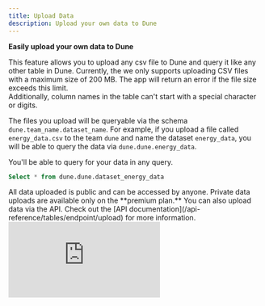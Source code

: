 ```yaml
---
title: Upload Data
description: Upload your own data to Dune
---
```


**Easily upload your own data to Dune**

This feature allows you to upload any csv file to Dune and query it like any other table in Dune. Currently, the we only supports uploading CSV files with a maximum size of 200 MB. The app will return an error if the file size exceeds this limit.   
Additionally, column names in the table can't start with a special character or digits.

The files you upload will be queryable via the schema ``dune.team_name.dataset_name``. For example, if you upload a file called ``energy_data.csv`` to the team ``dune`` and name the dataset ``energy_data``, you will be able to query the data via ``dune.dune.energy_data``.

You'll be able to query for your data in any query.

```sql
Select * from dune.dune.dataset_energy_data
```

<Note>
    All data uploaded is public and can be accessed by anyone.   
    Private data uploads are available only on the **premium plan.**
</Note>

<Tip>
    You can also upload data via the API. Check out the [API documentation](/api-reference/tables/endpoint/upload) for more information.
</Tip>


<div
  style={{
    position: "relative",
    paddingBottom: "calc(54.166666666666664% + 41px)",
    height: 0,
    width: "100%"
  }}
>
  <iframe
    src="https://demo.arcade.software/ZfmeSKYxCY7cTfcv6cDW?embed"
    frameBorder={0}
    loading="lazy"
    webkitallowfullscreen=""
    mozallowfullscreen=""
    allowFullScreen=""
    style={{
      position: "absolute",
      top: 0,
      left: 0,
      width: "100%",
      height: "100%",
      colorScheme: "light"
    }}
    title="Dashboards"
  />
</div>

1. Click on the "Upload Data" button in the menu of the Dune UI.
2. Select the csv file you want to upload.
3. Name your table and add a description.
4. Click on save to finish the upload.


## Querying for the data in Dune

Once the data has been uploaded, you can explore it in the my data section in the data explorer: 

![upload data](web-app/images/upload_data.gif)

You can query for your data in any query.

```sql
Select * from dune.dune.dataset_energy_data
```

To check whether the datatypes are correctly inferred, you can check the table details in the [data explorer](/web-app/query-editor/data-explorer).

## Updating data

Currently there is no way to update the data of an already existing .csv file.

However, you can use the "query a query" feature to query multiple .csv files at once.

For example:

```sql
--query_2441513

Select * from dune.dune.dataset_energy_data_1

UNION ALL

Select * from dune.dune.dataset_energy_data_2

-- add more as it becomes relevant
```

In your main query, you could then simply refer to this query.

```sql
Select * from ethereum.transactions t
left join query_2441513 q on q.address = t."from"
```

## Private data

If you don't want to share your data with the world, you can also upload private data. Private data is only visible to you and your team members.

To upload private data, **you need to be on the premium plan**. If you are on the premium plan, you can upload private data by toggling the "make table private" switch in the upload data modal.

You can also change the privacy settings of a dataset after it has been uploaded. To do so, go to settings -> data page and click on the three dots next to the dataset you want to change the privacy settings for. Then click on "make table private" to make the table private or "make table public" to make it public. 

## Deleting data

You can delete your data via your settings page.

<div
  style={{
    position: "relative",
    paddingBottom: "calc(61.25000000000001% + 41px)",
    height: 0,
    width: "100%"
  }}
>
  <iframe
    src="https://demo.arcade.software/mr3mDEQl0qQi9e1H4HZB?embed"
    frameBorder={0}
    loading="lazy"
    webkitallowfullscreen=""
    mozallowfullscreen=""
    allowFullScreen=""
    style={{
      position: "absolute",
      top: 0,
      left: 0,
      width: "100%",
      height: "100%",
      colorScheme: "light"
    }}
    title="Teams > Dune"
  />
</div>

1. Click on the "settings" button in the menu of the Dune UI.
2. Click on "data".
3. Find the dataset you want to delete.
4. Click on the three dots to open the options for the dataset.
5. Click on "delete dataset".
6. confirm the deletion.
7. The dataset is now deleted.


## Large Amounts of Data

If you want to share valuable off-chain data on Dune with your community, we are happy to discuss custom arrangements. Please reach indicate your interest via this [form](https://bit.ly/dune-data-integration).

This is only applicable for datasets with positive externalities for the Dune community. Examples include:

- [Farcaster](/data-catalog/community/farcaster/)
- [Reservoir](/data-catalog/community/reservoir/)
- [Flashbots](/data-catalog/community/flashbots/)


